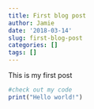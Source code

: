 ```yaml
---
title: First blog post
author: Jamie
date: '2018-03-14'
slug: first-blog-post
categories: []
tags: []
---
```


This is my first post

```r
#check out my code 
print("Hello world!")
```
